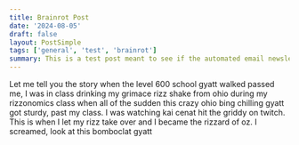 ```yaml
---
title: Brainrot Post
date: '2024-08-05'
draft: false
layout: PostSimple
tags: ['general', 'test', 'brainrot']
summary: This is a test post meant to see if the automated email newsletter API is working
---
```


Let me tell you the story when the level 600 school gyatt walked passed me, I was in class drinking my grimace rizz shake from ohio during my rizzonomics class when all of the sudden this crazy ohio bing chilling gyatt got sturdy, past my class. I was watching kai cenat hit the griddy on twitch. This is when I let my rizz take over and I became the rizzard of oz. I screamed, look at this bomboclat gyatt